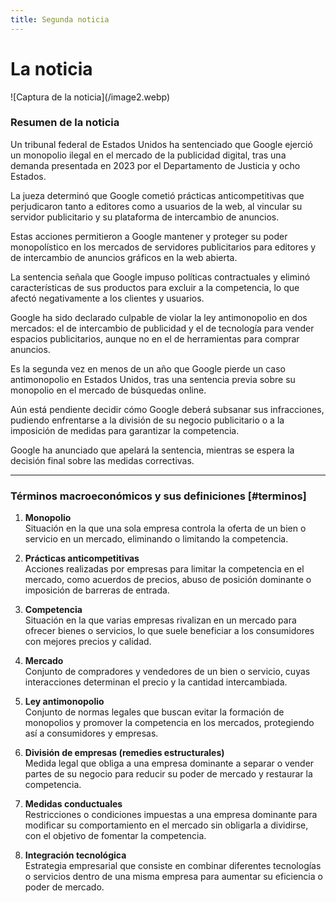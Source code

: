 ```yaml
---
title: Segunda noticia
---
```


# La noticia
<Cards>
   <Card 
      title="Visita la noticia"
      href="https://www.elotrolado.net/noticias/internet/google-antimonopolio-publicidad-digital"
   />
</Cards>
![Captura de la noticia](/image2.webp)


### Resumen de la noticia

Un tribunal federal de Estados Unidos ha sentenciado que Google ejerció un monopolio ilegal en el mercado de la publicidad digital, tras una demanda presentada en 2023 por el Departamento de Justicia y ocho Estados.

La jueza determinó que Google cometió prácticas anticompetitivas que perjudicaron tanto a editores como a usuarios de la web, al vincular su servidor publicitario y su plataforma de intercambio de anuncios.

Estas acciones permitieron a Google mantener y proteger su poder monopolístico en los mercados de servidores publicitarios para editores y de intercambio de anuncios gráficos en la web abierta.

La sentencia señala que Google impuso políticas contractuales y eliminó características de sus productos para excluir a la competencia, lo que afectó negativamente a los clientes y usuarios.

Google ha sido declarado culpable de violar la ley antimonopolio en dos mercados: el de intercambio de publicidad y el de tecnología para vender espacios publicitarios, aunque no en el de herramientas para comprar anuncios.

Es la segunda vez en menos de un año que Google pierde un caso antimonopolio en Estados Unidos, tras una sentencia previa sobre su monopolio en el mercado de búsquedas online.

Aún está pendiente decidir cómo Google deberá subsanar sus infracciones, pudiendo enfrentarse a la división de su negocio publicitario o a la imposición de medidas para garantizar la competencia.

Google ha anunciado que apelará la sentencia, mientras se espera la decisión final sobre las medidas correctivas.

---

### Términos macroeconómicos y sus definiciones [#terminos]

1. **Monopolio**  
   Situación en la que una sola empresa controla la oferta de un bien o servicio en un mercado, eliminando o limitando la competencia.

2. **Prácticas anticompetitivas**  
   Acciones realizadas por empresas para limitar la competencia en el mercado, como acuerdos de precios, abuso de posición dominante o imposición de barreras de entrada.

3. **Competencia**  
   Situación en la que varias empresas rivalizan en un mercado para ofrecer bienes o servicios, lo que suele beneficiar a los consumidores con mejores precios y calidad.

4. **Mercado**  
   Conjunto de compradores y vendedores de un bien o servicio, cuyas interacciones determinan el precio y la cantidad intercambiada.

5. **Ley antimonopolio**  
   Conjunto de normas legales que buscan evitar la formación de monopolios y promover la competencia en los mercados, protegiendo así a consumidores y empresas.

6. **División de empresas (remedies estructurales)**  
   Medida legal que obliga a una empresa dominante a separar o vender partes de su negocio para reducir su poder de mercado y restaurar la competencia.

7. **Medidas conductuales**  
   Restricciones o condiciones impuestas a una empresa dominante para modificar su comportamiento en el mercado sin obligarla a dividirse, con el objetivo de fomentar la competencia.

8. **Integración tecnológica**  
   Estrategia empresarial que consiste en combinar diferentes tecnologías o servicios dentro de una misma empresa para aumentar su eficiencia o poder de mercado.
